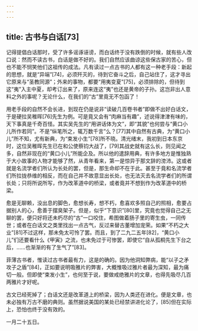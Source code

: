 ```yaml
---
---
---
```

title: 古书与白话[73]
---




记得提倡白话那时，受了许多谣诼诬谤，而白话终于没有跌倒的时候，就有些人改口说：然而不读古书，白话是做不好的。我们自然应该曲谅这些保古家的苦心，但也不能不悯笑他们这祖传的成法。凡有读过一点古书的人都有这一种老手段：新起的思想，就是“异端”[74]，必须歼灭的，待到它奋斗之后，自己站住了，这才寻出它原来与“圣教同源”；外来的事物，都要“用夷变夏”[75]，必须排除的，但待到这“夷”入主中夏，却考订出来了，原来连这“夷”也还是黄帝的子孙。这岂非出人意料之外的事呢？无论什么，在我们的“古”里竟无不包函了！

用老手段的自然不会长进，到现在仍是说非“读破几百卷书者”即做不出好白话文，于是硬拉吴稚晖[76]先生为例。可是竟又会有“肉麻当有趣”，述说得津津有味的，天下事真是千奇百怪。其实吴先生的“用讲话体为文”，即“其貌”也何尝与“黄口小儿所作若同”。不是“纵笔所之，辄万数千言”么？[77]其中自然有古典，为“黄口小儿”所不知，尤有新典，为“束发小生”[78]所不晓。清光绪末，我初到日本东京时，这位吴稚晖先生已在和公使蔡钧大战了，[79]其战史就有这么长，则见闻之多，自然非现在的“黄口小儿”所能企及。所以他的遣辞用典，有许多地方是惟独熟于大小故事的人物才能够了然，从青年看来，第一是惊异于那文辞的滂沛。这或者就是名流学者们所认为长处的罢，但是，那生命却不在于此。甚至于竟和名流学者们所拉拢恭维的相反，而在自己并不故意显出长处，也无法灭去名流学者们的所谓长处；只将所说所写，作为改革道中的桥梁，或者竟并不想到作为改革道中的桥梁。

愈是无聊赖，没出息的脚色，愈想长寿，想不朽，愈喜欢多照自己的照相，愈要占据别人的心，愈善于摆臭架子。但是，似乎“下意识”[80]里，究竟也觉得自己之无聊的罢，便只好将还未朽尽的“古”一口咬住，希图做着肠子里的寄生虫，一同传世；或者在白话文之类里找出一点古气，反过来替古董增加宠荣。如果“不朽之大业”[81]不过这样，那未免太可怜了罢。而且，到了二九二五年[82]，“黄口小儿”们还要看什么《甲寅》之流，也未免过于可惨罢，即使它“自从孤桐先生下台之后，……也渐渐的有了生气了”[83]。

菲薄古书者，惟读过古书者最有力，这是的确的。因为他洞知弊病，能“以子之矛攻子之盾”[84]，正如要说明吸雅片的弊害，大概惟吸过雅片者最为深知，最为痛切一般。但即使“束发小生”，也何至于说，要做戒绝雅片的文章，也得先吸尽几百两雅片才好呢。

古文已经死掉了；白话文还是改革道上的桥梁，因为人类还在进化。便是文章，也未必独有万古不磨的典则。虽然据说美国的某处已经禁讲进化论了，[85]但在实际上，恐怕也终于没有效的。

一月二十五日。